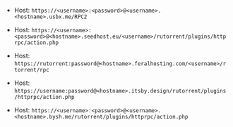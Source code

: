 
<Tabs>

<TabItem value="ultra-rtorrent" label="Ultra.cc">

- Host: `https://<username>:<password>@<username>.<hostname>.usbx.me/RPC2`

</TabItem>

<TabItem value="seedhost-rtorrent" label="Seedhost.eu"> 

- Host: `https://<username>:<password>@<hostname>.seedhost.eu/<username>/rutorrent/plugins/httprpc/action.php`

</TabItem>

<TabItem value="feralhosting-rtorrent" label="Feralhosting"> 

- Host: `https://rutorrent:password@<hostname>.feralhosting.com/<username>/rtorrent/rpc`

</TabItem>

<TabItem value="hbd-rtorrent" label="Hostingby.design"> 

- Host: `https://username:password@<hostname>.itsby.design/rutorrent/plugins/httprpc/action.php`

</TabItem>

<TabItem value="bytesized-rtorrent" label="Bytesized Hosting"> 

- Host: `https://<username>:<password>@<username>.<hostname>.bysh.me/rutorrent/plugins/httprpc/action.php`

</TabItem>

</Tabs>
